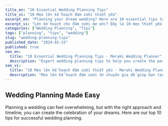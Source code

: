 ```yaml
---
title_en: "10 Essential Wedding Planning Tips"
title_vi: "10 Mẹo lên kế hoạch đám cưới thiết yếu"
excerpt_en: "Planning your dream wedding? Here are 10 essential tips to help you create the perfect celebration."
excerpt_vi: "Lên kế hoạch cho đám cưới mơ ước? Đây là 10 mẹo thiết yếu để giúp bạn tạo ra lễ kỷ niệm hoàn hảo."
categories: ["Wedding Planning", "Tips"]
tags: ["planning", "tips", "wedding"]
slug: "wedding-planning-tips"
published_date: "2024-01-15"
published: true
seo_en:
  title: "10 Essential Wedding Planning Tips - Meraki Wedding Planner"
  description: "Expert wedding planning tips to help you create the perfect celebration. Get professional advice from experienced wedding planners."
seo_vi:
  title: "10 Mẹo lên kế hoạch đám cưới thiết yếu - Meraki Wedding Planner"
  description: "Mẹo lên kế hoạch đám cưới từ chuyên gia để giúp bạn tạo ra lễ kỷ niệm hoàn hảo. Nhận lời khuyên chuyên nghiệp từ những nhà tổ chức đám cưới có kinh nghiệm."
---
```


## Wedding Planning Made Easy

Planning a wedding can feel overwhelming, but with the right approach and timeline, you can create the celebration of your dreams. Here are our top 10 tips for successful wedding planning.